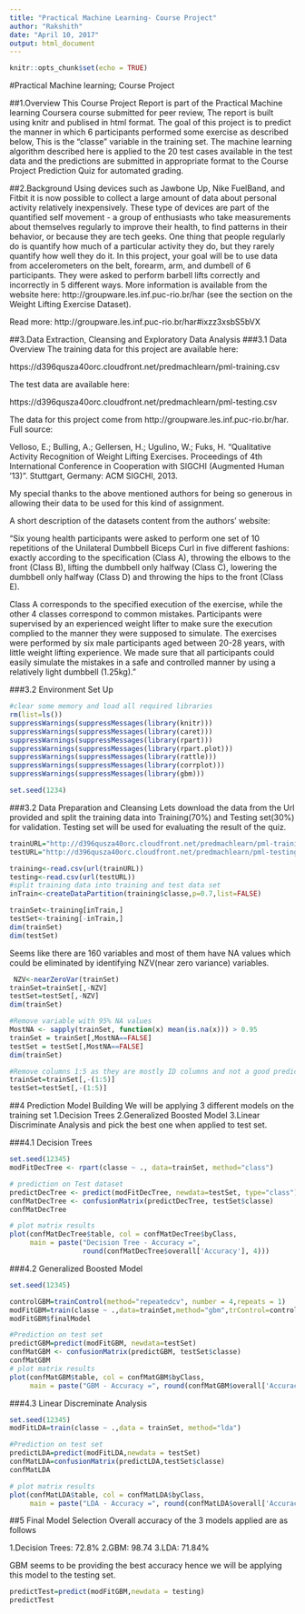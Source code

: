 ```yaml
---
title: "Practical Machine Learning- Course Project"
author: "Rakshith"
date: "April 10, 2017"
output: html_document
---
```


```r
knitr::opts_chunk$set(echo = TRUE)
```

#Practical Machine learning; Course Project

##1.Overview
This Course Project Report is part of the Practical Machine learning Coursera course submitted for peer review, The report is built using knitr and publised in html format.
The goal of this project is to predict the manner in which 6 participants performed some exercise as described below, This is the "classe" variable in the training set. The machine learning algorithm described here is applied to the 20 test cases available in the test data and the predictions are submitted in appropriate format to the Course Project Prediction Quiz for automated grading.

##2.Background
Using devices such as Jawbone Up, Nike FuelBand, and Fitbit it is now possible to collect a large amount of data about personal activity relatively inexpensively. These type of devices are part of the quantified self movement - a group of enthusiasts who take measurements about themselves regularly to improve their health, to find patterns in their behavior, or because they are tech geeks. One thing that people regularly do is quantify how much of a particular activity they do, but they rarely quantify how well they do it. In this project, your goal will be to use data from accelerometers on the belt, forearm, arm, and dumbell of 6 participants. They were asked to perform barbell lifts correctly and incorrectly in 5 different ways. More information is available from the website here: http://groupware.les.inf.puc-rio.br/har (see the section on the Weight Lifting Exercise Dataset).

Read more: http://groupware.les.inf.puc-rio.br/har#ixzz3xsbS5bVX

##3.Data Extraction, Cleansing and Exploratory Data Analysis
###3.1 Data Overview
The training data for this project are available here:

https://d396qusza40orc.cloudfront.net/predmachlearn/pml-training.csv

The test data are available here:

https://d396qusza40orc.cloudfront.net/predmachlearn/pml-testing.csv

The data for this project come from http://groupware.les.inf.puc-rio.br/har. Full source:

Velloso, E.; Bulling, A.; Gellersen, H.; Ugulino, W.; Fuks, H. "Qualitative Activity Recognition of Weight Lifting Exercises. Proceedings of 4th International Conference in Cooperation with SIGCHI (Augmented Human '13)". Stuttgart, Germany: ACM SIGCHI, 2013.

My special thanks to the above mentioned authors for being so generous in allowing their data to be used for this kind of assignment.

A short description of the datasets content from the authors' website:

"Six young health participants were asked to perform one set of 10 repetitions of the Unilateral Dumbbell Biceps Curl in five different fashions: exactly according to the specification (Class A), throwing the elbows to the front (Class B), lifting the dumbbell only halfway (Class C), lowering the dumbbell only halfway (Class D) and throwing the hips to the front (Class E).

Class A corresponds to the specified execution of the exercise, while the other 4 classes correspond to common mistakes. Participants were supervised by an experienced weight lifter to make sure the execution complied to the manner they were supposed to simulate. The exercises were performed by six male participants aged between 20-28 years, with little weight lifting experience. We made sure that all participants could easily simulate the mistakes in a safe and controlled manner by using a relatively light dumbbell (1.25kg)."

###3.2 Environment Set Up

```r
#clear some memory and load all required libraries
rm(list=ls())   
suppressWarnings(suppressMessages(library(knitr)))
suppressWarnings(suppressMessages(library(caret)))
suppressWarnings(suppressMessages(library(rpart)))
suppressWarnings(suppressMessages(library(rpart.plot)))
suppressWarnings(suppressMessages(library(rattle)))
suppressWarnings(suppressMessages(library(corrplot)))
suppressWarnings(suppressMessages(library(gbm)))

set.seed(1234)
```

###3.2 Data Preparation and Cleansing
Lets download the data from the Url provided and split the training data into Training(70%) and Testing set(30%) for validation. Testing set will be used for evaluating the result of the quiz.


```r
trainURL="http://d396qusza40orc.cloudfront.net/predmachlearn/pml-training.csv"
testURL="http://d396qusza40orc.cloudfront.net/predmachlearn/pml-testing.csv"

training<-read.csv(url(trainURL))
testing<-read.csv(url(testURL))
#split training data into training and test data set
inTrain<-createDataPartition(training$classe,p=0.7,list=FALSE)

trainSet<-training[inTrain,]
testSet<-training[-inTrain,]
dim(trainSet)
dim(testSet)
```
Seems like there are 160 variables and most of them have NA values which could be eliminated by identifying NZV(near zero variance) variables.
```r
 NZV<-nearZeroVar(trainSet)
trainSet=trainSet[,-NZV]
testSet=testSet[,-NZV]
dim(trainSet)

#Remove variable with 95% NA values
MostNA <- sapply(trainSet, function(x) mean(is.na(x))) > 0.95
trainSet = trainSet[,MostNA==FALSE]
testSet = testSet[,MostNA==FALSE]
dim(trainSet)

#Remove columns 1:5 as they are mostly ID columns and not a good predictor
trainSet=trainSet[,-(1:5)]
testSet=testSet[,-(1:5)]
```

##4 Prediction Model Building
We will be applying 3 different models on the training set 1.Decision Trees 2.Generalized Boosted Model 3.Linear Discriminate Analysis and pick the best one when applied to test set.

###4.1 Decision Trees 
```r
set.seed(12345)
modFitDecTree <- rpart(classe ~ ., data=trainSet, method="class")

# prediction on Test dataset
predictDecTree <- predict(modFitDecTree, newdata=testSet, type="class")
confMatDecTree <- confusionMatrix(predictDecTree, testSet$classe)
confMatDecTree

# plot matrix results
plot(confMatDecTree$table, col = confMatDecTree$byClass, 
     main = paste("Decision Tree - Accuracy =",
                  round(confMatDecTree$overall['Accuracy'], 4)))

```

###4.2 Generalized Boosted Model

```r
set.seed(12345)

controlGBM=trainControl(method="repeatedcv", number = 4,repeats = 1)
modFitGBM=train(classe ~ .,data=trainSet,method="gbm",trControl=controlGBM,verbose=FALSE)
modFitGBM$finalModel

#Prediction on test set
predictGBM=predict(modFitGBM, newdata=testSet)
confMatGBM <- confusionMatrix(predictGBM, testSet$classe)
confMatGBM
# plot matrix results
plot(confMatGBM$table, col = confMatGBM$byClass, 
     main = paste("GBM - Accuracy =", round(confMatGBM$overall['Accuracy'], 4)))

```

###4.3 Linear Discreminate Analysis
```r
set.seed(12345)
modFitLDA=train(classe ~ .,data = trainSet, method="lda")

#Prediction on test set
predictLDA=predict(modFitLDA,newdata = testSet)
confMatLDA=confusionMatrix(predictLDA,testSet$classe)
confMatLDA

# plot matrix results
plot(confMatLDA$table, col = confMatLDA$byClass, 
     main = paste("LDA - Accuracy =", round(confMatLDA$overall['Accuracy'], 4)))

```

##5 Final Model Selection
Overall accuracy of the 3 models applied are as follows 

1.Decision Trees: 72.8% 
2.GBM: 98.74 
3.LDA: 71.84% 

GBM seems to be providing the best accuracy hence we will be applying this model to the testing set.

```r
predictTest=predict(modFitGBM,newdata = testing)
predictTest
```








